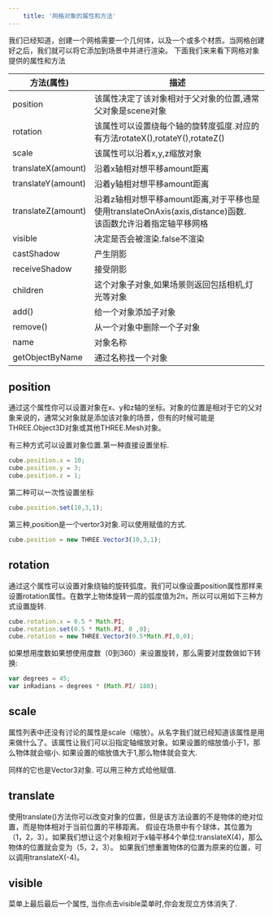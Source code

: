 ```yaml
---
    title: '网格对象的属性和方法'
---
```


我们已经知道，创建一个网格需要一个几何体，以及一个或多个材质。当网格创建好之后，我们就可以将它添加到场景中并进行渲染。
下面我们来来看下网格对象提供的属性和方法

|方法(属性)|描述|
|---|---|
|position|该属性决定了该对象相对于父对象的位置,通常父对象是scene对象|
|rotation|该属性可以设置绕每个轴的旋转度弧度.对应的有方法rotateX(),rotateY(),rotateZ()|
|scale|该属性可以沿着x,y,z缩放对象|
|translateX(amount)|沿着x轴相对想平移amount距离|
|translateY(amount)|沿着y轴相对想平移amount距离|
|translateZ(amount)|沿着z轴相对想平移amount距离,对于平移也是使用translateOnAxis(axis,distance)函数. <br/>该函数允许沿着指定轴平移网格|
|visible|决定是否会被渲染.false不渲染|
|castShadow|产生阴影|
|receiveShadow|接受阴影|
|children|这个对象子对象,如果场景则返回包括相机,灯光等对象|
|add()|给一个对象添加子对象|
|remove()|从一个对象中删除一个子对象|
|name|对象名称|
|getObjectByName|通过名称找一个对象|



<Scene/>

## position
通过这个属性你可以设置对象在x、y和z轴的坐标。对象的位置是相对于它的父对象来说的，通常父对象就是添加该对象的场景，但有的时候可能是THREE.Object3D对象或其他THREE.Mesh对象。

有三种方式可以设置对象位置.第一种直接设置坐标.

```jsx
cube.position.x = 10;
cube.position.y = 3;
cube.position.z = 1;
```

第二种可以一次性设置坐标
```jsx
cube.position.set(10,3,1);
```
第三种,position是一个vertor3对象.可以使用赋值的方式.
```jsx
cube.position = new THREE.Vector3(10,3,1);
```

## rotation
通过这个属性可以设置对象绕轴的旋转弧度。我们可以像设置position属性那样来设置rotation属性。在数学上物体旋转一周的弧度值为2π，所以可以用如下三种方式设置旋转.

```jsx
cube.rotation.x = 0.5 * Math.PI;
cube.rotation.set(0.5 * Math.PI, 0 ,0);
cube.rotation = new THREE.Vector3(0.5*Math.PI,0,0);
```
如果想用度数如果想使用度数（0到360）来设置旋转，那么需要对度数做如下转换:
```jsx
var degrees = 45;
var inRadians = degrees * (Math.PI/ 180); 
```

## scale
属性列表中还没有讨论的属性是scale（缩放）。从名字我们就已经知道该属性是用来做什么了。该属性让我们可以沿指定轴缩放对象。如果设置的缩放值小于1，那么物体就会缩小.
如果设置的缩放值大于1,那么物体就会变大.

同样的它也是Vector3对象. 可以用三种方式给他赋值.

## translate
使用translate()方法你可以改变对象的位置，但是该方法设置的不是物体的绝对位置，而是物体相对于当前位置的平移距离。
假设在场景中有个球体，其位置为（1，2，3）。如果我们想让这个对象相对于x轴平移4个单位:translateX(4)，那么物体的位置就会变为（5，2，3）。
如果我们想重置物体的位置为原来的位置，可以调用translateX(-4)。

## visible
菜单上最后最后一个属性, 当你点击visible菜单时,你会发现立方体消失了. 